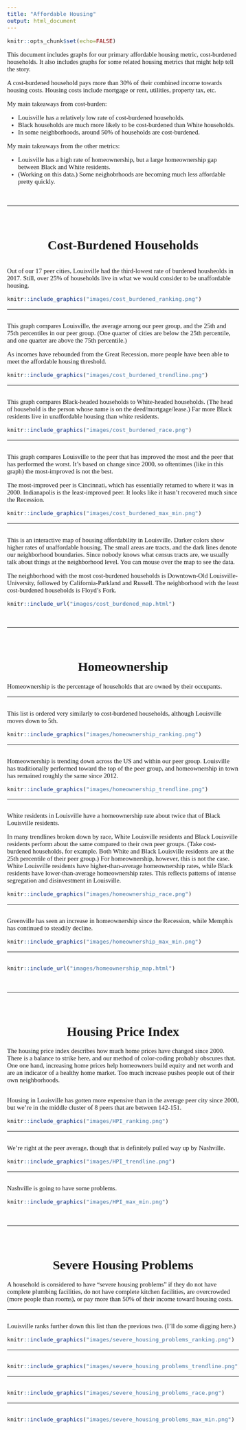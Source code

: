 ---
title: "Affordable Housing"
output: html_document
---

<style type="text/css">
h1 {
  text-align: center;
}
h1,h2,h3,h4,h5,h6 {
  font-family: "Museo Sans 300";
}
h2 {
  font-size: 0px;
}
body{
  font-family: "Museo Sans 300";
  font-size: 15px;
}
</style>

```{r include = FALSE}
knitr::opts_chunk$set(echo=FALSE)
```

This document includes graphs for our primary affordable housing metric, cost-burdened households. It also includes graphs for some related housing metrics that might help tell the story.


A cost-burdened household pays more than 30% of their combined income towards housing costs. Housing costs include mortgage or rent, utilities, property tax, etc.

My main takeaways from cost-burden:  

* Louisville has a relatively low rate of cost-burdened households.
* Black households are much more likely to be cost-burdened than White households.
* In some neighborhoods, around 50% of households are cost-burdened.

My main takeaways from the other metrics:  

* Louisville has a high rate of homeownership, but a large homeownership gap between Black and White residents.
* (Working on this data.) Some neighobrhoods are becoming much less affordable pretty quickly.

<br>

***

<br>

# Cost-Burdened Households

## Ranking

Out of our 17 peer cities, Louisville had the third-lowest rate of burdened housheolds in 2017. Still, over 25% of households live in what we would consider to be unaffordable housing.

```{r}
knitr::include_graphics("images/cost_burdened_ranking.png")
```

***

## Trendline

This graph compares Louisville, the average among our peer group, and the 25th and 75th percentiles in our peer group. (One quarter of cities are below the 25th percentile, and one quarter are above the 75th percentile.)

As incomes have rebounded from the Great Recession, more people have been able to meet the affordable housing threshold.

```{r}
knitr::include_graphics("images/cost_burdened_trendline.png")
```

***

## Trendline by Race

This graph compares Black-headed households to White-headed households. (The head of household is the person whose name is on the deed/mortgage/lease.) Far more Black residents live in unaffordable housing than white residents.

```{r}
knitr::include_graphics("images/cost_burdened_race.png")
```

***

## Peer Change

This graph compares Louisville to the peer that has improved the most and the peer that has performed the worst. It's based on change since 2000, so oftentimes (like in this graph) the most-improved is not the best.

The most-improved peer is Cincinnati, which has essentially returned to where it was in 2000. Indianapolis is the least-improved peer. It looks like it hasn't recovered much since the Recession.

```{r}
knitr::include_graphics("images/cost_burdened_max_min.png")
```

***

## Map

This is an interactive map of housing affordability in Louisville. Darker colors show higher rates of unaffordable housing. The small areas are tracts, and the dark lines denote our neighborhood boundaries. Since nobody knows what census tracts are, we usually talk about things at the neighborhood level. You can mouse over the map to see the data.

The neighborhood with the most cost-burdened households is Downtown-Old Louisville-University, followed by California-Parkland and Russell. The neighborhood with the least cost-burdened households is Floyd's Fork.

```{r}
knitr::include_url("images/cost_burdened_map.html")
```

<br>

***

<br>

# Homeownership

Homeownership is the percentage of households that are owned by their occupants. 

***

## Ranking

This list is ordered very similarly to cost-burdened households, although Louisville moves down to 5th. 

```{r}
knitr::include_graphics("images/homeownership_ranking.png")
```

***

## Trendline

Homeownership is trending down across the US and within our peer group. Louisville has traditionally performed toward the top of the peer group, and homeownership in town has remained roughly the same since 2012.

```{r}
knitr::include_graphics("images/homeownership_trendline.png")
```

***

## Trendline by Race

White residents in Louisville have a homeownership rate about twice that of Black Louisville residents.

In many trendlines broken down by race, White Louisville residents and Black Louisville residents perform about the same compared to their own peer groups. (Take cost-burdened households, for example. Both White and Black Louisville residents are at the 25th percentile of their peer group.) For homeownership, however, this is not the case. White Louisville residents have higher-than-average homeownership rates, while Black residents have lower-than-average homeownership rates. This reflects patterns of intense segregation and disinvestment in Louisville.

```{r}
knitr::include_graphics("images/homeownership_race.png")
```

***

## Peer Change

Greenville has seen an increase in homeownership since the Recession, while Memphis has continued to steadily decline.

```{r}
knitr::include_graphics("images/homeownership_max_min.png")
```

***

## Map
```{r}
knitr::include_url("images/homeownership_map.html")
```

<br>

***

<br>

# Housing Price Index

The housing price index describes how much home prices have changed since 2000. There is a balance to strike here, and our method of color-coding probably obscures that. One one hand, increasing home prices help homeowners build equity and net worth and are an indicator of a healthy home market. Too much increase pushes people out of their own neighborhoods.

## Ranking

Housing in Louisville has gotten more expensive than in the average peer city since 2000, but we're in the middle cluster of 8 peers that are between 142-151.

```{r}
knitr::include_graphics("images/HPI_ranking.png")
```

***

## Trendline

We're right at the peer average, though that is definitely pulled way up by Nashville.

```{r}
knitr::include_graphics("images/HPI_trendline.png")
```

***

## Peer Change

Nashville is going to have some problems.

```{r}
knitr::include_graphics("images/HPI_max_min.png")
```

<br>

***

<br>

# Severe Housing Problems

A household is considered to have "severe housing problems" if they do not have complete plumbing facilities, do not have complete kitchen facilities, are overcrowded (more people than rooms), or pay more than 50% of their income toward housing costs.

***

## Ranking

Louisville ranks further down this list than the previous two. (I'll do some digging here.)

```{r}
knitr::include_graphics("images/severe_housing_problems_ranking.png")
```

***

## Trendline
```{r}
knitr::include_graphics("images/severe_housing_problems_trendline.png")
```

***

## Trendline by Race

```{r}
knitr::include_graphics("images/severe_housing_problems_race.png")
```

***

## Peer Change
```{r}
knitr::include_graphics("images/severe_housing_problems_max_min.png")
```




